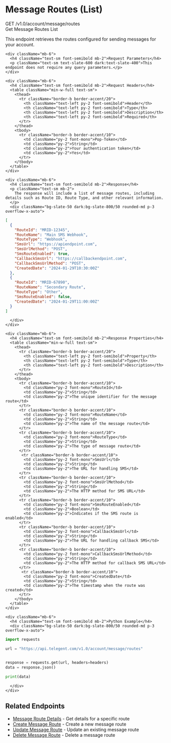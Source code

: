 # Message Routes (List)

<div className="mt-4 border border-accent/20 rounded-md overflow-hidden">
  <div className="bg-accent/5 px-4 py-2 border-b border-accent/20 flex justify-between items-center">
    <div className="flex items-center gap-2">
      <span className="bg-green-500 text-white px-2 py-0.5 rounded-md text-xs font-semibold">GET</span>
      <span className="font-mono text-sm">/v1.0/account/message/routes</span>
    </div>
    <span className="text-xs font-medium text-slate-500">Get Message Routes List</span>
  </div>
  
  <div className="p-4">
    <p className="text-sm mb-4">
      This endpoint retrieves the routes configured for sending messages for your account.
    </p>
    
    <div className="mb-6">
      <h4 className="text-sm font-semibold mb-2">Request Parameters</h4>
      <p className="text-sm text-slate-600 dark:text-slate-400">This endpoint does not require any query parameters.</p>
    </div>

    <div className="mb-6">
      <h4 className="text-sm font-semibold mb-2">Request Headers</h4>
      <table className="min-w-full text-sm">
        <thead>
          <tr className="border-b border-accent/20">
            <th className="text-left py-2 font-semibold">Header</th>
            <th className="text-left py-2 font-semibold">Type</th>
            <th className="text-left py-2 font-semibold">Description</th>
            <th className="text-left py-2 font-semibold">Required</th>
          </tr>
        </thead>
        <tbody>
          <tr className="border-b border-accent/10">
            <td className="py-2 font-mono">Pop-Token</td>
            <td className="py-2">String</td>
            <td className="py-2">Your authentication token</td>
            <td className="py-2">Yes</td>
          </tr>
        </tbody>
      </table>
    </div>
    
    <div className="mb-6">
      <h4 className="text-sm font-semibold mb-2">Response</h4>
      <p className="text-sm mb-2">
        The response will include a list of message routes, including details such as Route ID, Route Type, and other relevant information.
      </p>
      <div className="bg-slate-50 dark:bg-slate-800/50 rounded-md p-3 overflow-x-auto">
```json
[
  {
    "RouteId": "MRID-12345",
    "RouteName": "Main SMS Webhook",
    "RouteType": "Webhook",
    "SmsUrl": "https://apiendpoint.com",
    "SmsUrlMethod": "POST",
    "SmsRouteEnabled": true,
    "CallbackSmsUrl": "https://callbackendpoint.com",
    "CallbackSmsUrlMethod": "POST",
    "CreatedDate": "2024-01-29T10:30:00Z"
  },
  {
    "RouteId": "MRID-67890",
    "RouteName": "Secondary Route",
    "RouteType": "Other",
    "SmsRouteEnabled": false,
    "CreatedDate": "2024-01-29T11:00:00Z"
  }
]
```
      </div>
    </div>
    
    <div className="mb-6">
      <h4 className="text-sm font-semibold mb-2">Response Properties</h4>
      <table className="min-w-full text-sm">
        <thead>
          <tr className="border-b border-accent/20">
            <th className="text-left py-2 font-semibold">Property</th>
            <th className="text-left py-2 font-semibold">Type</th>
            <th className="text-left py-2 font-semibold">Description</th>
          </tr>
        </thead>
        <tbody>
          <tr className="border-b border-accent/10">
            <td className="py-2 font-mono">RouteId</td>
            <td className="py-2">String</td>
            <td className="py-2">The unique identifier for the message route</td>
          </tr>
          <tr className="border-b border-accent/10">
            <td className="py-2 font-mono">RouteName</td>
            <td className="py-2">String</td>
            <td className="py-2">The name of the message route</td>
          </tr>
          <tr className="border-b border-accent/10">
            <td className="py-2 font-mono">RouteType</td>
            <td className="py-2">String</td>
            <td className="py-2">The type of message route</td>
          </tr>
           <tr className="border-b border-accent/10">
            <td className="py-2 font-mono">SmsUrl</td>
            <td className="py-2">String</td>
            <td className="py-2">The URL for handling SMS</td>
          </tr>
          <tr className="border-b border-accent/10">
            <td className="py-2 font-mono">SmsUrlMethod</td>
            <td className="py-2">String</td>
            <td className="py-2">The HTTP method for SMS URL</td>
          </tr>
          <tr className="border-b border-accent/10">
            <td className="py-2 font-mono">SmsRouteEnabled</td>
            <td className="py-2">Boolean</td>
            <td className="py-2">Indicates if the SMS route is enabled</td>
          </tr>
          <tr className="border-b border-accent/10">
            <td className="py-2 font-mono">CallbackSmsUrl</td>
            <td className="py-2">String</td>
            <td className="py-2">The URL for handling callback SMS</td>
          </tr>
          <tr className="border-b border-accent/10">
            <td className="py-2 font-mono">CallbackSmsUrlMethod</td>
            <td className="py-2">String</td>
            <td className="py-2">The HTTP method for callback SMS URL</td>
          </tr>
           <tr className="border-b border-accent/10">
            <td className="py-2 font-mono">CreatedDate</td>
            <td className="py-2">String</td>
            <td className="py-2">The timestamp when the route was created</td>
          </tr>
        </tbody>
      </table>
    </div>
    
    <div className="mb-6">
      <h4 className="text-sm font-semibold mb-2">Python Example</h4>
      <div className="bg-slate-50 dark:bg-slate-800/50 rounded-md p-3 overflow-x-auto">
```python
import requests

url = "https://api.telegent.com/v1.0/account/message/routes"


response = requests.get(url, headers=headers)
data = response.json()

print(data)
```
      </div>
    </div>
  </div>
</div>

## Related Endpoints

- [Message Route Details](/api-reference/intelligent-messaging/message-routes) - Get details for a specific route
- [Create Message Route](/api-reference/intelligent-messaging/message-routes-create) - Create a new message route
- [Update Message Route](/api-reference/intelligent-messaging/message-routes-update) - Update an existing message route
- [Delete Message Route](/api-reference/intelligent-messaging/message-routes-delete) - Delete a message route 